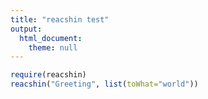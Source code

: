 ```yaml
---
title: "reacshin test"
output:
  html_document:
    theme: null
---
```


<script type="application/javascript">
	class Greeting extends React.Component {
		render() {
			return React.createElement('div', null, `Hello, ${this.props.toWhat}!`);
		};
	};
  var components = {"Greeting": Greeting}
</script>

```r
require(reacshin)
reacshin("Greeting", list(toWhat="world"))
```

